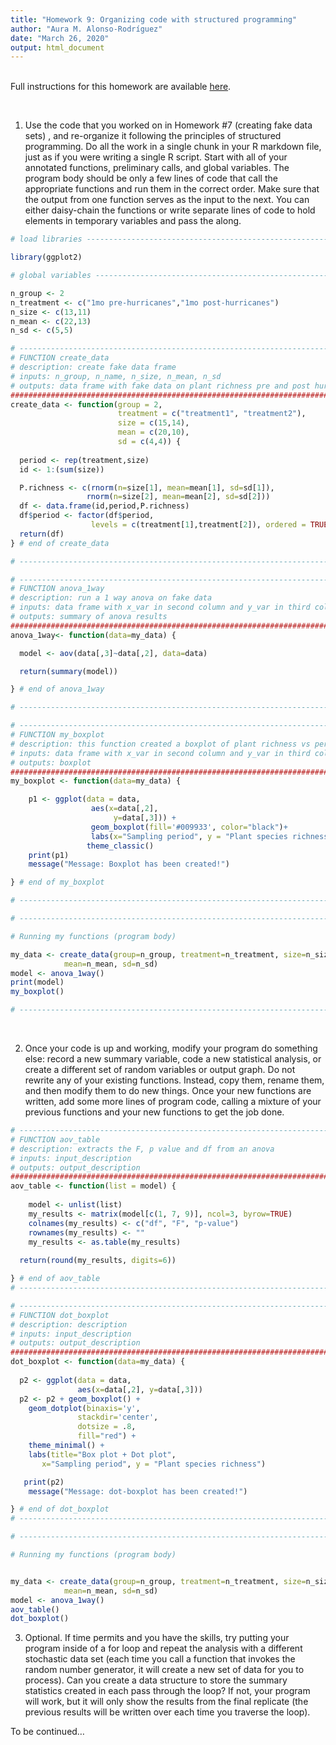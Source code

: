```yaml
---
title: "Homework 9: Organizing code with structured programming"
author: "Aura M. Alonso-Rodríguez"
date: "March 26, 2020"
output: html_document
---
```



<br />
Full instructions for this homework are available [here](https://gotellilab.github.io/Bio381/Homeworks/Homework09_S2020.html). 


<br />

1. Use the code that you worked on in Homework #7 (creating fake data sets) , and re-organize it following the principles of structured programming. Do all the work in a single chunk in your R markdown file, just as if you were writing a single R script. Start with all of your annotated functions, preliminary calls, and global variables. The program body should be only a few lines of code that call the appropriate functions and run them in the correct order. Make sure that the output from one function serves as the input to the next. You can either daisy-chain the functions or write separate lines of code to hold elements in temporary variables and pass the along.

```r

# load libraries ------------------------------------------------------------

library(ggplot2) 

# global variables ------------------------------------------------------------

n_group <- 2 
n_treatment <- c("1mo pre-hurricanes","1mo post-hurricanes")
n_size <- c(13,11) 
n_mean <- c(22,13) 
n_sd <- c(5,5) 

# -------------------------------------------------------------------------------
# FUNCTION create_data
# description: create fake data frame
# inputs: n_group, n_name, n_size, n_mean, n_sd
# outputs: data frame with fake data on plant richness pre and post hurricane
#################################################################################
create_data <- function(group = 2, 
                        treatment = c("treatment1", "treatment2"),
                        size = c(15,14),
                        mean = c(20,10),
                        sd = c(4,4)) {
  
  period <- rep(treatment,size)
  id <- 1:(sum(size))

  P.richness <- c(rnorm(n=size[1], mean=mean[1], sd=sd[1]),
                 rnorm(n=size[2], mean=mean[2], sd=sd[2]))
  df <- data.frame(id,period,P.richness)
  df$period <- factor(df$period,
                  levels = c(treatment[1],treatment[2]), ordered = TRUE)
  return(df)
} # end of create_data

# -------------------------------------------------------------------------------

# -------------------------------------------------------------------------------
# FUNCTION anova_1way
# description: run a 1 way anova on fake data
# inputs: data frame with x_var in second column and y_var in third column
# outputs: summary of anova results
#################################################################################
anova_1way<- function(data=my_data) {

  model <- aov(data[,3]~data[,2], data=data)

  return(summary(model))

} # end of anova_1way

# -------------------------------------------------------------------------------

# -------------------------------------------------------------------------------
# FUNCTION my_boxplot
# description: this function created a boxplot of plant richness vs period
# inputs: data frame with x_var in second column and y_var in third column
# outputs: boxplot
#################################################################################
my_boxplot <- function(data=my_data) {

    p1 <- ggplot(data = data,
                  aes(x=data[,2],
                       y=data[,3])) + 
                  geom_boxplot(fill='#009933', color="black")+
                  labs(x="Sampling period", y = "Plant species richness") +
                 theme_classic()
    print(p1)
    message("Message: Boxplot has been created!")

} # end of my_boxplot

# -------------------------------------------------------------------------------

# -------------------------------------------------------------------------------

# Running my functions (program body)

my_data <- create_data(group=n_group, treatment=n_treatment, size=n_size,
            mean=n_mean, sd=n_sd)
model <- anova_1way()
print(model)
my_boxplot()

# -------------------------------------------------------------------------------

```

<br />  

2. Once your code is up and working, modify your program do something else: record a new summary variable, code a new statistical analysis, or create a different set of random variables or output graph. Do not rewrite any of your existing functions. Instead, copy them, rename them, and then modify them to do new things. Once your new functions are written, add some more lines of program code, calling a mixture of your previous functions and your new functions to get the job done.

```r

# -------------------------------------------------------------------------------
# FUNCTION aov_table
# description: extracts the F, p value and df from an anova
# inputs: input_description
# outputs: output_description
#################################################################################
aov_table <- function(list = model) {
  
    model <- unlist(list)
    my_results <- matrix(model[c(1, 7, 9)], ncol=3, byrow=TRUE)
    colnames(my_results) <- c("df", "F", "p-value")
    rownames(my_results) <- ""
    my_results <- as.table(my_results)
    
  return(round(my_results, digits=6))

} # end of aov_table
# -------------------------------------------------------------------------------

# -------------------------------------------------------------------------------
# FUNCTION dot_boxplot
# description: description
# inputs: input_description
# outputs: output_description
#################################################################################
dot_boxplot <- function(data=my_data) {
  
  p2 <- ggplot(data = data,
               aes(x=data[,2], y=data[,3]))
  p2 <- p2 + geom_boxplot() + 
    geom_dotplot(binaxis='y', 
               stackdir='center', 
               dotsize = .8, 
               fill="red") +
    theme_minimal() + 
    labs(title="Box plot + Dot plot",
       x="Sampling period", y = "Plant species richness")

   print(p2)
    message("Message: dot-boxplot has been created!")

} # end of dot_boxplot
# -------------------------------------------------------------------------------

# -------------------------------------------------------------------------------

# Running my functions (program body)


my_data <- create_data(group=n_group, treatment=n_treatment, size=n_size,
            mean=n_mean, sd=n_sd)
model <- anova_1way()
aov_table()
dot_boxplot()


```


3. Optional. If time permits and you have the skills, try putting your program inside of a for loop and repeat the analysis with a different stochastic data set (each time you call a function that invokes the random number generator, it will create a new set of data for you to process). Can you create a data structure to store the summary statistics created in each pass through the loop? If not, your program will work, but it will only show the results from the final replicate (the previous results will be written over each time you traverse the loop).

To be continued...